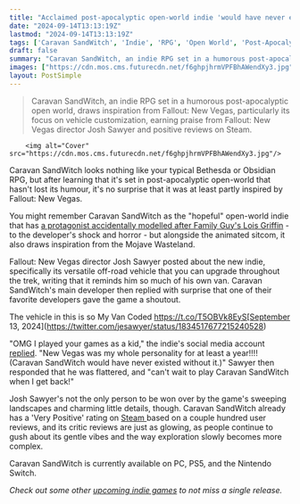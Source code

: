 ```yaml
---
title: "Acclaimed post-apocalyptic open-world indie 'would have never existed' without Fallout: New Vegas"
date: "2024-09-14T13:13:19Z"
lastmod: "2024-09-14T13:13:19Z"
tags: ['Caravan SandWitch', 'Indie', 'RPG', 'Open World', 'Post-Apocalyptic', 'Fallout: New Vegas', 'Steam', 'PC', 'PS5', 'Nintendo Switch']
draft: false
summary: "Caravan SandWitch, an indie RPG set in a humorous post-apocalyptic open world, draws inspiration from Fallout: New Vegas, particularly its focus on vehicle customization, earning praise from Fallout: New Vegas director Josh Sawyer and positive reviews on Steam."
images: ["https://cdn.mos.cms.futurecdn.net/f6ghpjhrmVPFBhAWendXy3.jpg"]
layout: PostSimple
---
```

> Caravan SandWitch, an indie RPG set in a humorous post-apocalyptic open world, draws inspiration from Fallout: New Vegas, particularly its focus on vehicle customization, earning praise from Fallout: New Vegas director Josh Sawyer and positive reviews on Steam.


        <img alt="Cover" src="https://cdn.mos.cms.futurecdn.net/f6ghpjhrmVPFBhAWendXy3.jpg"/>
        
Caravan SandWitch looks nothing like your typical Bethesda or Obsidian RPG, but after learning that it's set in post-apocalyptic open-world that hasn't lost its humour, it's no surprise that it was at least partly inspired by Fallout: New Vegas. 

You might remember Caravan SandWitch as the "hopeful" open-world indie that has [a protagonist accidentally modelled after Family Guy's Lois Griffin](https://www.gamesradar.com/games/adventure/indie-dev-horrified-to-realize-their-protagonist-is-coded-as-lois-griffin-from-family-guy-nobody-told-me-i-worked-3-years-on-this-game/) - to the developer's shock and horror - but alongside the animated sitcom, it also draws inspiration from the Mojave Wasteland.

Fallout: New Vegas director Josh Sawyer posted about the new indie, specifically its versatile off-road vehicle that you can upgrade throughout the trek, writing that it reminds him so much of his own van. Caravan SandWitch's main developer then replied with surprise that one of their favorite developers gave the game a shoutout.

The vehicle in this is so My Van Coded https://t.co/T5OBVk8EyS[September 13, 2024](https://twitter.com/jesawyer/status/1834517677215240528)

"OMG I played your games as a kid," the indie's social media account [replied](https://x.com/SandWitchDev/status/1834522867020529893). "New Vegas was my whole personality for at least a year!!!! (Caravan SandWitch would have never existed without it.)" Sawyer then responded that he was flattered, and "can't wait to play Caravan SandWitch when I get back!"

Josh Sawyer's not the only person to be won over by the game's sweeping landscapes and charming little details, though. Caravan SandWitch already has a 'Very Positive' rating on [Steam ](https://store.steampowered.com/app/1582650/Caravan_SandWitch/)based on a couple hundred user reviews, and its critic reviews are just as glowing, as people continue to gush about its gentle vibes and the way exploration slowly becomes more complex.

Caravan SandWitch is currently available on PC, PS5, and the Nintendo Switch.

*Check out some other *[<em>upcoming indie games</em>](https://www.gamesradar.com/upcoming-indie-games/)* to not miss a single release.* 
        